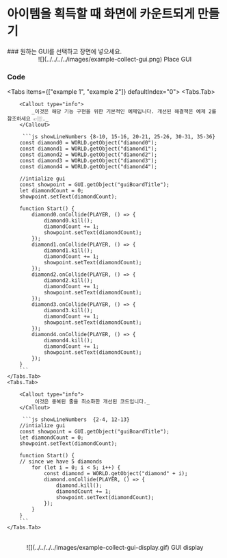 
# 아이템을 획득할 때 화면에 카운트되게 만들기

<Steps>
### 원하는 GUI를 선택하고 장면에 넣으세요.

<br />
<center>![](../../../../images/example-collect-gui.png) Place GUI </center>

### Code

<Tabs items={["example 1", "example 2"]} defaultIndex="0">
    <Tabs.Tab>
        
        <Callout type="info">
            _이것은 해당 기능 구현을 위한 기본적인 예제입니다. 개선된 해결책은 예제 2를 참조하세요 👉🏼._
        </Callout>

         ```js showLineNumbers {8-10, 15-16, 20-21, 25-26, 30-31, 35-36}
        const diamond0 = WORLD.getObject("diamond0");
        const diamond1 = WORLD.getObject("diamond1");
        const diamond2 = WORLD.getObject("diamond2");
        const diamond3 = WORLD.getObject("diamond3");
        const diamond4 = WORLD.getObject("diamond4");

        //intialize gui
        const showpoint = GUI.getObject("guiBoardTitle");
        let diamondCount = 0;
        showpoint.setText(diamondCount);

        function Start() {
            diamond0.onCollide(PLAYER, () => {
                diamond0.kill();
                diamondCount += 1;
                showpoint.setText(diamondCount);
            });
            diamond1.onCollide(PLAYER, () => {
                diamond1.kill();
                diamondCount += 1;
                showpoint.setText(diamondCount);
            });
            diamond2.onCollide(PLAYER, () => {
                diamond2.kill();
                diamondCount += 1;
                showpoint.setText(diamondCount);
            });
            diamond3.onCollide(PLAYER, () => {
                diamond3.kill();
                diamondCount += 1;
                showpoint.setText(diamondCount);
            });
            diamond4.onCollide(PLAYER, () => {
                diamond4.kill();
                diamondCount += 1;
                showpoint.setText(diamondCount);
            });
        }
        ```
    </Tabs.Tab>
    <Tabs.Tab>

        <Callout type="info">
            _이것은 중복된 줄을 최소화한 개선된 코드입니다._
        </Callout>

         ```js showLineNumbers  {2-4, 12-13}
        //intialize gui
        const showpoint = GUI.getObject("guiBoardTitle");
        let diamondCount = 0;
        showpoint.setText(diamondCount);

        function Start() {
        // since we have 5 diamonds
            for (let i = 0; i < 5; i++) {
                const diamond = WORLD.getObject("diamond" + i);
                diamond.onCollide(PLAYER, () => {
                    diamond.kill();
                    diamondCount += 1;
                    showpoint.setText(diamondCount);
                });
            }
        }
        ```
    </Tabs.Tab>

</Tabs>

<br />
<center>![](../../../../images/example-collect-gui-display.gif) GUI display </center>
</Steps>
